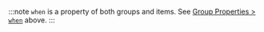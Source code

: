 :::note
`when` is a property of both groups and items. See [Group Properties > `when`](/reference/custom-resource-config#when) above.
:::